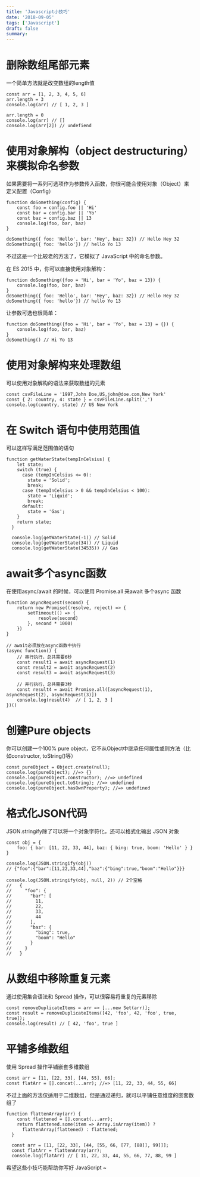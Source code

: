 ```yaml
---
title: 'Javascript小技巧'
date: '2018-09-05'
tags: ['Javascript']
draft: false
summary: 
---
```


# 删除数组尾部元素
一个简单方法就是改变数组的length值
```
const arr = [1, 2, 3, 4, 5, 6]
arr.length = 3
console.log(arr) // [ 1, 2, 3 ]

arr.length = 0
console.log(arr) // []
console.log(arr[2]) // undefiend
```

# 使用对象解构（object destructuring）来模拟命名参数
如果需要将一系列可选项作为参数传入函数，你很可能会使用对象（Object）来定义配置（Config）
```
function doSomething(config) {
    const foo = config.foo || 'Hi'
    const bar = config.bar || 'Yo'
    const baz = config.baz || 13
    console.log(foo, bar, baz)
}

doSomething({ foo: 'Hello', bar: 'Hey', baz: 32}) // Hello Hey 32
doSomething({ foo: 'hello'}) // hello Yo 13
```
不过这是一个比较老的方法了，它模拟了 JavaScript 中的命名参数。

在 ES 2015 中，你可以直接使用对象解构：
```
function doSomething({foo = 'Hi', bar = 'Yo', baz = 13}) {
    console.log(foo, bar, baz)
}
doSomething({ foo: 'Hello', bar: 'Hey', baz: 32}) // Hello Hey 32
doSomething({ foo: 'hello'}) // hello Yo 13
```
让参数可选也很简单：
```
function doSomething({foo = 'Hi', bar = 'Yo', baz = 13} = {}) {
    console.log(foo, bar, baz)
}
doSomething() // Hi Yo 13
```

# 使用对象解构来处理数组
可以使用对象解构的语法来获取数组的元素
```
const csvFileLine = '1997,John Doe,US,john@doe.com,New York'
const { 2: country, 4: state } = csvFileLine.split(',')
console.log(country, state) // US New York
```

# 在 Switch 语句中使用范围值
可以这样写满足范围值的语句
```
function getWaterState(tempInCelsius) {
    let state;
    switch (true) {
      case (tempInCelsius <= 0): 
        state = 'Solid';
        break;
      case (tempInCelsius > 0 && tempInCelsius < 100): 
        state = 'Liquid';
        break;
      default: 
        state = 'Gas';
    }
    return state;
  }

  console.log(getWaterState(-1)) // Solid
  console.log(getWaterState(34)) // Liquid
  console.log(getWaterState(34535)) // Gas
```

# await多个async函数
在使用async/await 的时候，可以使用 Promise.all 来await 多个async 函数
```
function asyncRequest(second) {
    return new Promise((resolve, reject) => {
        setTimeout(() => {
            resolve(second)
        }, second * 1000)
    })
}

// await必须放在async函数中执行
(async function() {
    // 串行执行，总共需要6秒
    const result1 = await asyncRequest(1)
    const result2 = await asyncRequest(2)
    const result3 = await asyncRequest(3)

    // 并行执行，总共需要3秒
    const result4 = await Promise.all([asyncRequest(1), asyncRequest(2), asyncRequest(3)])
    console.log(result4)  // [ 1, 2, 3 ]
})()

```

# 创建Pure objects
你可以创建一个100% pure object，它不从Object中继承任何属性或则方法（比如constructor, toString()等）
```
const pureObject = Object.create(null);
console.log(pureObject); //=> {}
console.log(pureObject.constructor); //=> undefined
console.log(pureObject.toString); //=> undefined
console.log(pureObject.hasOwnProperty); //=> undefined
```

# 格式化JSON代码
JSON.stringify除了可以将一个对象字符化，还可以格式化输出 JSON 对象
```
const obj = {
    foo: { bar: [11, 22, 33, 44], baz: { bing: true, boom: 'Hello' } } 
}

console.log(JSON.stringify(obj))
// {"foo":{"bar":[11,22,33,44],"baz":{"bing":true,"boom":"Hello"}}}

console.log(JSON.stringify(obj, null, 2)) // 2个空格
//   {
//     "foo": {
//       "bar": [
//         11,
//         22,
//         33,
//         44
//       ],
//       "baz": {
//         "bing": true,
//         "boom": "Hello"
//       }
//     }
//   }
```

# 从数组中移除重复元素
通过使用集合语法和 Spread 操作，可以很容易将重复的元素移除
```
const removeDuplicateItems = arr => [...new Set(arr)];
const result = removeDuplicateItems([42, 'foo', 42, 'foo', true, true]);
console.log(result) // [ 42, 'foo', true ]
```

# 平铺多维数组
使用 Spread 操作平铺嵌套多维数组
```
const arr = [11, [22, 33], [44, 55], 66];
const flatArr = [].concat(...arr); //=> [11, 22, 33, 44, 55, 66]
```

不过上面的方法仅适用于二维数组，但是通过递归，就可以平铺任意维度的嵌套数组了
```
function flattenArray(arr) {
    const flattened = [].concat(...arr);
    return flattened.some(item => Array.isArray(item)) ? 
      flattenArray(flattened) : flattened;
  }
  
  const arr = [11, [22, 33], [44, [55, 66, [77, [88]], 99]]];
  const flatArr = flattenArray(arr); 
  console.log(flatArr) // [ 11, 22, 33, 44, 55, 66, 77, 88, 99 ]
```

希望这些小技巧能帮助你写好 JavaScript ~
